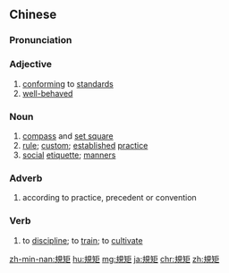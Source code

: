 {{also|规矩}}
==Chinese==
{{zh-forms|s=规矩}}

===Pronunciation===
{{zh-pron
|m=guījǔ,tl=y
|c=kwai1 geoi2
|h=pfs=kûi-kí
|mn=kui-kí/kui-kú
|cat=a,n,adv,v
}}

===Adjective===
{{zh-adj}}

# [[conforming]] to [[standards]]
# [[well-behaved]]

===Noun===
{{zh-noun}}

# [[compass]] and [[set square]]
# [[rule]]; [[custom]]; [[established]] [[practice]]
# [[social]] [[etiquette]]; [[manners]]

===Adverb===
{{zh-adv}}

# according to practice, precedent or convention

===Verb===
{{zh-verb}}

# to [[discipline]]; to [[train]]; to [[cultivate]]

{{zh-cat|Intermediate}}

[[zh-min-nan:規矩]]
[[hu:規矩]]
[[mg:規矩]]
[[ja:規矩]]
[[chr:規矩]]
[[zh:規矩]]